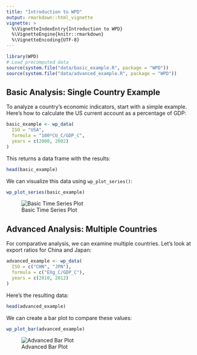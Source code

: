 ```yaml
---
title: "Introduction to WPD"
output: rmarkdown::html_vignette
vignette: >
  %\VignetteIndexEntry{Introduction to WPD}
  %\VignetteEngine{knitr::rmarkdown}
  %\VignetteEncoding{UTF-8}
---
```


```r
library(WPD)
# Load precomputed data
source(system.file("data/basic_example.R", package = "WPD"))
source(system.file("data/advanced_example.R", package = "WPD"))
```

## Basic Analysis: Single Country Example

To analyze a country's economic indicators, start with a simple example. Here's how to calculate the US current account as a percentage of GDP:

```r
basic_example <- wp_data(
  ISO = "USA",
  formula = "100*CU_C/GDP_C",
  years = c(2000, 2002)
)
```

This returns a data frame with the results:

```r
head(basic_example)
```

We can visualize this data using `wp_plot_series()`:

```r
wp_plot_series(basic_example)
```

![Basic Time Series Plot](figures/basic_plot.png)

## Advanced Analysis: Multiple Countries

For comparative analysis, we can examine multiple countries. Let's look at export ratios for China and Japan:

```r
advanced_example <- wp_data(
  ISO = c("CHN", "JPN"),
  formula = c("EXg_C/GDP_C"),
  years = c(2010, 2012)
)
```

Here's the resulting data:

```r
head(advanced_example)
```

We can create a bar plot to compare these values:

```r
wp_plot_bar(advanced_example)
```

![Advanced Bar Plot](figures/advanced_plot.png)
